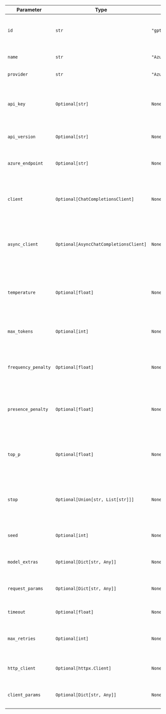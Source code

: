 | Parameter                 | Type                          | Default             | Description                                                                  |
| ------------------------- | ----------------------------- | ------------------- | ---------------------------------------------------------------------------- |
| `id`                      | `str`                         | `"gpt-4o"`          | The specific model ID used for generating responses.                         |
| `name`                    | `str`                         | `"AzureAIFoundry"`  | The name identifier for the agent.                                           |
| `provider`                | `str`                         | `"Azure"`           | The provider of the model.                                                   |
| `api_key`                 | `Optional[str]`               | `None`              | The API key for authenticating requests to the Azure AI Foundry service.    |
| `api_version`             | `Optional[str]`               | `None`              | The version of the Azure AI API to use.                                     |
| `azure_endpoint`          | `Optional[str]`               | `None`              | The endpoint URL for the Azure AI Foundry service.                          |
| `client`                  | `Optional[ChatCompletionsClient]` | `None`              | The client for making requests to the Azure AI Foundry service. |
| `async_client`            | `Optional[AsyncChatCompletionsClient]` | `None`              | The asynchronous client for making requests to the Azure AI Foundry service. |
| `temperature`             | `Optional[float]`             | `None`              | Controls randomness in the model's output. Higher values make output more random. |
| `max_tokens`             | `Optional[int]`               | `None`              | The maximum number of tokens to generate in the response. |
| `frequency_penalty`      | `Optional[float]`             | `None`              | Reduces repetition by penalizing tokens based on their frequency. |
| `presence_penalty`       | `Optional[float]`             | `None`              | Reduces repetition by penalizing tokens that have appeared at all. |
| `top_p`                  | `Optional[float]`             | `None`              | Controls diversity by limiting cumulative probability of tokens considered. |
| `stop`                   | `Optional[Union[str, List[str]]]` | `None`          | Sequences where the model will stop generating further tokens. |
| `seed`                   | `Optional[int]`               | `None`              | Random seed for deterministic outputs. |
| `model_extras`           | `Optional[Dict[str, Any]]`    | `None`              | Additional model-specific parameters. |
| `request_params`         | `Optional[Dict[str, Any]]`    | `None`              | Additional parameters to pass with the request. |
| `timeout`                | `Optional[float]`             | `None`              | Timeout in seconds for API requests. |
| `max_retries`            | `Optional[int]`               | `None`              | Maximum number of retries for failed requests. |
| `http_client`            | `Optional[httpx.Client]`      | `None`              | Custom HTTP client for making requests. |
| `client_params`          | `Optional[Dict[str, Any]]`    | `None`              | Additional parameters for client configuration. |
